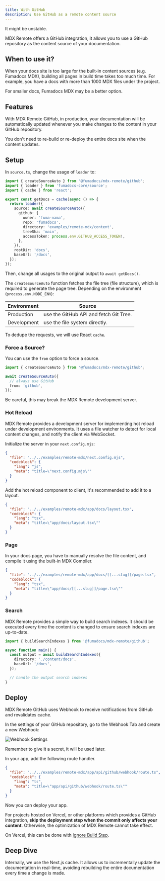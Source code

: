 ```yaml
---
title: With GitHub
description: Use GitHub as a remote content source
---
```


<Callout type="warn" title="Experimental">
  It might be unstable.
</Callout>

MDX Remote offers a GitHub integration, it allows you to use a
GitHub repository as the content source of your documentation.

## When to use it?

When your docs site is too large for the built-in content sources (e.g. Fumadocs MDX), building all pages in build time takes too much time.
For example, you have a docs with more than 1000 MDX files under the project.

For smaller docs, Fumadocs MDX may be a better option.

## Features

With MDX Remote GitHub, in production, your documentation will be automatically updated
whenever you make changes to the content in your GitHub repository.

You don't need to re-build or re-deploy the entire docs site when the content updates.

## Setup

In `source.ts`, change the usage of `loader` to:

```ts
import { createSourceAuto } from '@fumadocs/mdx-remote/github';
import { loader } from 'fumadocs-core/source';
import { cache } from 'react';

export const getDocs = cache(async () => {
  return loader({
    source: await createSourceAuto({
      github: {
        owner: 'fuma-nama',
        repo: 'fumadocs',
        directory: 'examples/remote-mdx/content',
        treeSha: 'main',
        accessToken: process.env.GITHUB_ACCESS_TOKEN!,
      },
    }),
    rootDir: 'docs',
    baseUrl: '/docs',
  });
});
```

Then, change all usages to the original output to `await getDocs()`.

The `createSourceAuto` function fetches the file tree (file structure), which is required to generate the page tree.
Depending on the environment (`process.env.NODE_ENV`):

| Environment | Source                                 |
| ----------- | -------------------------------------- |
| Production  | use the GitHub API and fetch Git Tree. |
| Development | use the file system directly.          |

To dedupe the requests, we will use React `cache`.

### Force a Source?

You can use the `from` option to force a source.

```ts
import { createSourceAuto } from '@fumadocs/mdx-remote/github';

await createSourceAuto({
  // always use GitHub
  from: 'github',
});
```

Be careful, this may break the MDX Remote development server.

### Hot Reload

MDX Remote provides a development server for implementing hot reload under development environments.
It uses a file watcher to detect for local content changes, and notify the client via WebSocket.

Initialize the server in your `next.config.mjs`:

```json doc-gen:file
{
  "file": "../../examples/remote-mdx/next.config.mjs",
  "codeblock": {
    "lang": "js",
    "meta": "title=\"next.config.mjs\""
  }
}
```

Add the hot reload component to client, it's recommended to add it to a layout.

```json doc-gen:file
{
  "file": "../../examples/remote-mdx/app/docs/layout.tsx",
  "codeblock": {
    "lang": "tsx",
    "meta": "title=\"app/docs/layout.tsx\""
  }
}
```

### Page

In your docs page, you have to manually resolve the file content, and compile it using the built-in MDX Compiler.

```json doc-gen:file
{
  "file": "../../examples/remote-mdx/app/docs/[[...slug]]/page.tsx",
  "codeblock": {
    "lang": "tsx",
    "meta": "title=\"app/docs/[[...slug]]/page.tsx\""
  }
}
```

### Search

MDX Remote provides a simple way to build search indexes.
It should be executed every time the content is changed to ensure search indexes are up-to-date.

```ts
import { buildSearchIndexes } from '@fumadocs/mdx-remote/github';

async function main() {
  const output = await buildSearchIndexes({
    directory: './content/docs',
    baseUrl: '/docs',
  });

  // handle the output search indexes
}
```

## Deploy

MDX Remote GitHub uses Webhook to receive notifications from GitHub and revalidates cache.

In the settings of your GitHub repository, go to the Webhook Tab and create a new Webhook:

![Webhook Settings](/docs/webhook.png)

Remember to give it a secret, it will be used later.

In your app, add the following route handler.

```json doc-gen:file
{
  "file": "../../examples/remote-mdx/app/api/github/webhook/route.ts",
  "codeblock": {
    "lang": "ts",
    "meta": "title=\"app/api/github/webhook/route.ts\""
  }
}
```

Now you can deploy your app.

For projects hosted on Vercel, or other platforms which provides a GitHub integration, **skip the deployment step when the commit only affects your content**.
Otherwise, the optimization of MDX Remote cannot take effect.

On Vercel, this can be done with [Ignore Build Step](https://vercel.com/docs/projects/overview#ignored-build-step).

## Deep Dive

Internally, we use the Next.js cache. It allows us to incrementally update the
documentation in real-time, avoiding rebuilding the entire documentation every
time a change is made.
